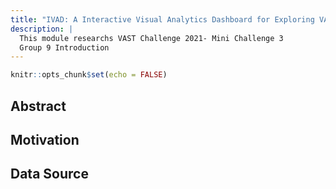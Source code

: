 ```yaml
---
title: "IVAD: A Interactive Visual Analytics Dashboard for Exploring VAST Challenge 2021"
description: |
  This module researchs VAST Challenge 2021- Mini Challenge 3
  Group 9 Introduction
---
```

```r
knitr::opts_chunk$set(echo = FALSE)
```


## Abstract



## Motivation


## Data Source
